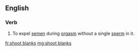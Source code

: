 ==English==

===Verb===
{{en-verb|shoots blanks|shooting blanks|shot blanks}}

# {{lb|en|colloquial}} To expel [[semen]] during [[orgasm]] without a single [[sperm]] in it.

[[fr:shoot blanks]]
[[mg:shoot blanks]]